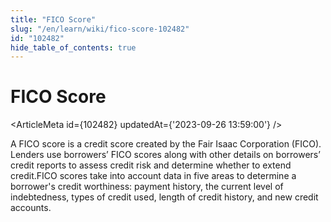 ```yaml
---
title: "FICO Score"
slug: "/en/learn/wiki/fico-score-102482"
id: "102482"
hide_table_of_contents: true
---
```



# FICO Score

<ArticleMeta id={102482} updatedAt={'2023-09-26 13:59:00'} />
<div className='border-solid border-b border-t-0 my-4 border-[var(--ifm-color-gray-300)]' />

A FICO score is a credit score created by the Fair Isaac Corporation (FICO). Lenders use borrowers’ FICO scores along with other details on borrowers’ credit reports to assess credit risk and determine whether to extend credit.FICO scores take into account data in five areas to determine a borrower's credit worthiness: payment history, the current level of indebtedness, types of credit used, length of credit history, and new credit accounts.
